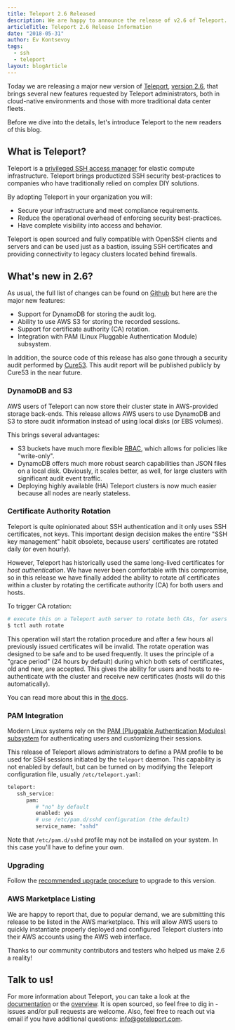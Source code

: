 ```yaml
---
title: Teleport 2.6 Released
description: We are happy to announce the release of v2.6 of Teleport. This is a major release which delivers several important new features. The source code of this release has also gone through a security audit performed by Cure53.
articleTitle: Teleport 2.6 Release Information
date: "2018-05-31"
author: Ev Kontsevoy
tags:
  - ssh
  - teleport
layout: blogArticle
---
```



Today we are releasing a major new version of [Teleport](https://goteleport.com/), [version 2.6](https://goteleport.com/teleport/download), that brings several new features requested by Teleport administrators, both in cloud-native environments and those with more traditional data center fleets.

Before we dive into the details, let's introduce Teleport to the new readers of
this blog.

## What is Teleport?

Teleport is a [privileged SSH access manager](https://goteleport.com/) for elastic compute infrastructure.
Teleport brings productized SSH security best-practices to companies who have
traditionally relied on complex DIY solutions.

By adopting Teleport in your organization you will:

- Secure your infrastructure and meet compliance requirements.
- Reduce the operational overhead of enforcing security best-practices.
- Have complete visibility into access and behavior.

<BlogImage src="./assets/certificates-with-logo-simple.png" />

Teleport is open sourced and fully compatible with OpenSSH clients and servers
and can be used just as a bastion, issuing SSH certificates and providing
connectivity to legacy clusters located behind firewalls.

## What's new in 2.6?

As usual, the full list of changes can be found on [Github](https://github.com/gravitational/teleport/milestone/22?closed=1)
but here are the major new features:

- Support for DynamoDB for storing the audit log.
- Ability to use AWS S3 for storing the recorded sessions.
- Support for certificate authority (CA) rotation.
- Integration with PAM (Linux Pluggable Authentication Module) subsystem.

In addition, the source code of this release has also gone through a security audit performed by [Cure53](https://cure53.de/).
This audit report will be published publicly by Cure53 in the near future.

### DynamoDB and S3

AWS users of Teleport can now store their cluster state in
AWS-provided storage back-ends. This release allows
AWS users to use DynamoDB and S3 to store audit information instead of using local disks (or EBS volumes).

This brings several advantages:

- S3 buckets have much more flexible [RBAC](https://goteleport.com/teleport/features/rbac-for-ssh/), which allows for policies
  like "write-only".
- DynamoDB offers much more robust search capabilities than JSON files on a
  local disk. Obviously, it scales better, as well, for large clusters with
  significant audit event traffic.
- Deploying highly available (HA) Teleport clusters is now much easier because
  all nodes are nearly stateless.

### Certificate Authority Rotation

Teleport is quite opinionated about SSH authentication and it only uses SSH
certificates, not keys. This important design decision makes the entire "SSH
key management" habit obsolete, because users' certificates are rotated daily
(or even hourly).

However, Teleport has historically used the same long-lived certificates for _host
authentication_. We have never been comfortable with this compromise, so in
this release we have finally added the ability to rotate _all_ certificates within
a cluster by rotating the certificate authority (CA) for both users and hosts.

To trigger CA rotation:

```bash
# execute this on a Teleport auth server to rotate both CAs, for users and hosts:
$ tctl auth rotate
```

This operation will start the rotation procedure and after a few hours all
previously issued certificates will be invalid. The rotate operation was
designed to be safe and to be used frequently. It uses the principle of a "grace
period" (24 hours by default) during which both sets of certificates, old
and new, are accepted. This gives the ability for users and hosts to
re-authenticate with the cluster and receive new certificates (hosts will do
this automatically).

You can read more about this in [the docs](https://goteleport.com/docs/setup/admin/#certificate-rotation/).

### PAM Integration

Modern Linux systems rely on the [PAM (Pluggable Authentication Modules) subsystem](https://en.wikipedia.org/wiki/Linux_PAM)
for authenticating users and customizing their sessions.

This release of Teleport allows administrators to define a PAM profile to be used
for SSH sessions initiated by the `teleport` daemon. This capability is not enabled
by default, but can be turned on by modifying the Teleport configuration file,
usually `/etc/teleport.yaml`:

```bash
teleport:
   ssh_service:
      pam:
         # "no" by default
         enabled: yes
         # use /etc/pam.d/sshd configuration (the default)
         service_name: "sshd"
```

Note that `/etc/pam.d/sshd` profile may not be installed on your system. In
this case you'll have to define your own.

### Upgrading

Follow the [recommended upgrade procedure](https://goteleport.com/docs/admin-guide/#upgrading-teleport)
to upgrade to this version.

### AWS Marketplace Listing

We are happy to report that, due to popular demand, we are submitting this
release to be listed in the AWS marketplace. This will allow AWS users to quickly
instantiate properly deployed and configured Teleport clusters into their AWS
accounts using the AWS web interface.

Thanks to our community contributors and testers who helped us make 2.6 a reality!

<EmailSubscribeViolet />

## Talk to us!

For more information about Teleport, you can take a look at the
[documentation](https://goteleport.com/docs/getting-started/) or the
[overview](https://goteleport.com/). It is open sourced, so
feel free to dig in - issues and/or pull requests are welcome. Also, feel free to
reach out via email if you have additional questions: [info@goteleport.com](mailto:info@goteleport.com).
